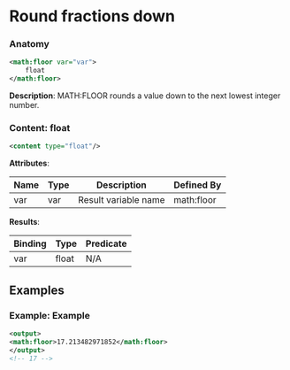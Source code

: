 # Round fractions down

### Anatomy

```xml
<math:floor var="var">
    float
</math:floor>
```

 **Description**:
 MATH:FLOOR rounds a value down to the next lowest integer number.

### Content: float

```xml
<content type="float"/>
```

**Attributes**:

| Name | Type | Description | Defined By |
| ---- | ---- | ----------- | ---------- |
| var | var | Result variable name | math:floor |


**Results**:

| Binding | Type | Predicate |
| ------- | ---- | --------- |
| var | float | N/A |


## Examples

### Example: Example

```xml
<output>
<math:floor>17.213482971852</math:floor>
</output>
<!-- 17 -->
```

